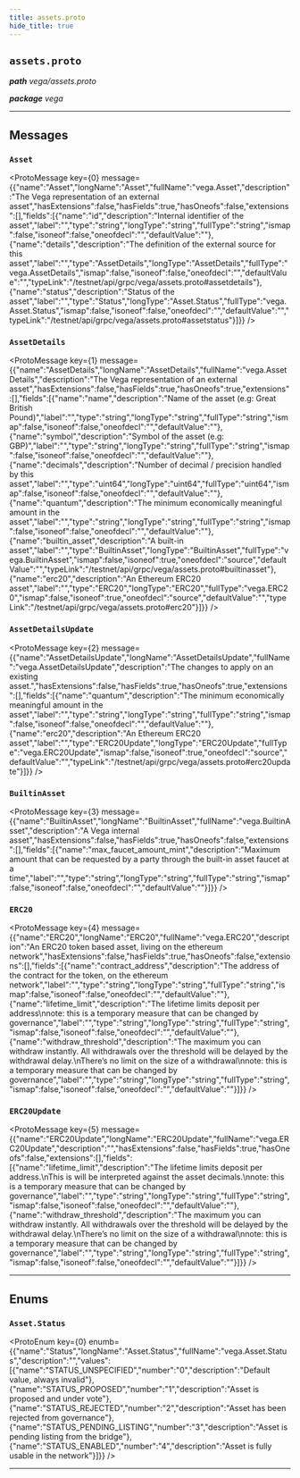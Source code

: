 ```yaml
---
title: assets.proto
hide_title: true
---
```



## `assets.proto`
_**path** vega/assets.proto_

_**package** vega_



---

## Messages


### `Asset`
<ProtoMessage key={0} message={{"name":"Asset","longName":"Asset","fullName":"vega.Asset","description":"The Vega representation of an external asset","hasExtensions":false,"hasFields":true,"hasOneofs":false,"extensions":[],"fields":[{"name":"id","description":"Internal identifier of the asset","label":"","type":"string","longType":"string","fullType":"string","ismap":false,"isoneof":false,"oneofdecl":"","defaultValue":""},{"name":"details","description":"The definition of the external source for this asset","label":"","type":"AssetDetails","longType":"AssetDetails","fullType":"vega.AssetDetails","ismap":false,"isoneof":false,"oneofdecl":"","defaultValue":"","typeLink":"/testnet/api/grpc/vega/assets.proto#assetdetails"},{"name":"status","description":"Status of the asset","label":"","type":"Status","longType":"Asset.Status","fullType":"vega.Asset.Status","ismap":false,"isoneof":false,"oneofdecl":"","defaultValue":"","typeLink":"/testnet/api/grpc/vega/assets.proto#assetstatus"}]}} />


### `AssetDetails`
<ProtoMessage key={1} message={{"name":"AssetDetails","longName":"AssetDetails","fullName":"vega.AssetDetails","description":"The Vega representation of an external asset","hasExtensions":false,"hasFields":true,"hasOneofs":true,"extensions":[],"fields":[{"name":"name","description":"Name of the asset (e.g: Great British Pound)","label":"","type":"string","longType":"string","fullType":"string","ismap":false,"isoneof":false,"oneofdecl":"","defaultValue":""},{"name":"symbol","description":"Symbol of the asset (e.g: GBP)","label":"","type":"string","longType":"string","fullType":"string","ismap":false,"isoneof":false,"oneofdecl":"","defaultValue":""},{"name":"decimals","description":"Number of decimal / precision handled by this asset","label":"","type":"uint64","longType":"uint64","fullType":"uint64","ismap":false,"isoneof":false,"oneofdecl":"","defaultValue":""},{"name":"quantum","description":"The minimum economically meaningful amount in the asset","label":"","type":"string","longType":"string","fullType":"string","ismap":false,"isoneof":false,"oneofdecl":"","defaultValue":""},{"name":"builtin_asset","description":"A built-in asset","label":"","type":"BuiltinAsset","longType":"BuiltinAsset","fullType":"vega.BuiltinAsset","ismap":false,"isoneof":true,"oneofdecl":"source","defaultValue":"","typeLink":"/testnet/api/grpc/vega/assets.proto#builtinasset"},{"name":"erc20","description":"An Ethereum ERC20 asset","label":"","type":"ERC20","longType":"ERC20","fullType":"vega.ERC20","ismap":false,"isoneof":true,"oneofdecl":"source","defaultValue":"","typeLink":"/testnet/api/grpc/vega/assets.proto#erc20"}]}} />


### `AssetDetailsUpdate`
<ProtoMessage key={2} message={{"name":"AssetDetailsUpdate","longName":"AssetDetailsUpdate","fullName":"vega.AssetDetailsUpdate","description":"The changes to apply on an existing asset.","hasExtensions":false,"hasFields":true,"hasOneofs":true,"extensions":[],"fields":[{"name":"quantum","description":"The minimum economically meaningful amount in the asset","label":"","type":"string","longType":"string","fullType":"string","ismap":false,"isoneof":false,"oneofdecl":"","defaultValue":""},{"name":"erc20","description":"An Ethereum ERC20 asset","label":"","type":"ERC20Update","longType":"ERC20Update","fullType":"vega.ERC20Update","ismap":false,"isoneof":true,"oneofdecl":"source","defaultValue":"","typeLink":"/testnet/api/grpc/vega/assets.proto#erc20update"}]}} />


### `BuiltinAsset`
<ProtoMessage key={3} message={{"name":"BuiltinAsset","longName":"BuiltinAsset","fullName":"vega.BuiltinAsset","description":"A Vega internal asset","hasExtensions":false,"hasFields":true,"hasOneofs":false,"extensions":[],"fields":[{"name":"max_faucet_amount_mint","description":"Maximum amount that can be requested by a party through the built-in asset faucet at a time","label":"","type":"string","longType":"string","fullType":"string","ismap":false,"isoneof":false,"oneofdecl":"","defaultValue":""}]}} />


### `ERC20`
<ProtoMessage key={4} message={{"name":"ERC20","longName":"ERC20","fullName":"vega.ERC20","description":"An ERC20 token based asset, living on the ethereum network","hasExtensions":false,"hasFields":true,"hasOneofs":false,"extensions":[],"fields":[{"name":"contract_address","description":"The address of the contract for the token, on the ethereum network","label":"","type":"string","longType":"string","fullType":"string","ismap":false,"isoneof":false,"oneofdecl":"","defaultValue":""},{"name":"lifetime_limit","description":"The lifetime limits deposit per address\nnote: this is a temporary measure that can be changed by governance","label":"","type":"string","longType":"string","fullType":"string","ismap":false,"isoneof":false,"oneofdecl":"","defaultValue":""},{"name":"withdraw_threshold","description":"The maximum you can withdraw instantly. All withdrawals over the threshold will be delayed by the withdrawal delay.\nThere’s no limit on the size of a withdrawal\nnote: this is a temporary measure that can be changed by governance","label":"","type":"string","longType":"string","fullType":"string","ismap":false,"isoneof":false,"oneofdecl":"","defaultValue":""}]}} />


### `ERC20Update`
<ProtoMessage key={5} message={{"name":"ERC20Update","longName":"ERC20Update","fullName":"vega.ERC20Update","description":"","hasExtensions":false,"hasFields":true,"hasOneofs":false,"extensions":[],"fields":[{"name":"lifetime_limit","description":"The lifetime limits deposit per address.\nThis is will be interpreted against the asset decimals.\nnote: this is a temporary measure that can be changed by governance","label":"","type":"string","longType":"string","fullType":"string","ismap":false,"isoneof":false,"oneofdecl":"","defaultValue":""},{"name":"withdraw_threshold","description":"The maximum you can withdraw instantly. All withdrawals over the threshold will be delayed by the withdrawal delay.\nThere’s no limit on the size of a withdrawal\nnote: this is a temporary measure that can be changed by governance","label":"","type":"string","longType":"string","fullType":"string","ismap":false,"isoneof":false,"oneofdecl":"","defaultValue":""}]}} />

---
## Enums


### `Asset.Status`
<ProtoEnum key={0} enumb={{"name":"Status","longName":"Asset.Status","fullName":"vega.Asset.Status","description":"","values":[{"name":"STATUS_UNSPECIFIED","number":"0","description":"Default value, always invalid"},{"name":"STATUS_PROPOSED","number":"1","description":"Asset is proposed and under vote"},{"name":"STATUS_REJECTED","number":"2","description":"Asset has been rejected from governance"},{"name":"STATUS_PENDING_LISTING","number":"3","description":"Asset is pending listing from the bridge"},{"name":"STATUS_ENABLED","number":"4","description":"Asset is fully usable in the network"}]}} />

---


  